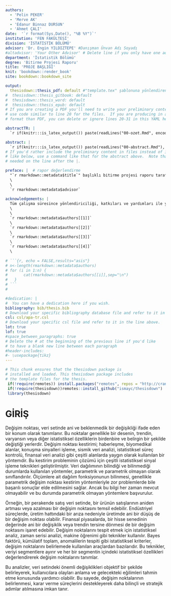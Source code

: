```yaml
---
authors: 
  - 'Pelin PEKER'
  - 'Merve AK'
  - 'Edanur Binnaz DURSUN'
  - 'Ahmet ÇALI'
date:  '`r format(Sys.Date(), "%B %Y")`'
institution: 'FEN FAKÜLTESİ'
division: 'İSTATİSTİK BÖLÜMÜ'
advisor: 'Dr. Engin YILDIZTEPE' #Danışman Ünvan Adı Soyadı
#altadvisor: 'Your Other Advisor' # Delete line if you only have one advisor
department: 'İstatistik Bölümü'
degree: 'Bitirme Projesi Raporu'  
title: 'PROJE BAŞLIĞI'
knit: 'bookdown::render_book'
site: bookdown::bookdown_site

output: 
  thesisdown::thesis_pdf: default #"template.tex" şablonuna yönlendiren fonksiyon
#  thesisdown::thesis_gitbook: default
#  thesisdown::thesis_word: default
#  thesisdown::thesis_epub: default
# If you are creating a PDF you'll need to write your preliminary content here or
# use code similar to line 20 for the files.  If you are producing in a different
# format than PDF, you can delete or ignore lines 20-31 in this YAML header.

abstractTR: |
  `r if(knitr:::is_latex_output()) paste(readLines("00-ozet.Rmd", encoding="UTF-8"), collapse = '\n  ')`

abstract: |
  `r if(knitr:::is_latex_output()) paste(readLines("00-abstract.Rmd"), collapse = '\n  ')`
# If you'd rather include the preliminary content in files instead of inline
# like below, use a command like that for the abstract above.  Note that a tab is 
# needed on the line after the |.

preface: |  # rapor değerlendirme
  "`r rmarkdown::metadata$title`" başlıklı bitirme projesi raporu tarafımdan okunmuş, kapsamı ve niteliği açısından bir Bitirme Projesi raporu olarak kabul edilmiştir.\
  \
  \
  `r rmarkdown::metadata$advisor`
  
acknowledgements: |
  Tüm çalışma süresince yönlendiriciliği, katkıları ve yardımları ile yanımızda olan danışmanımız `r rmarkdown::metadata$advisor` 'ye ve böyle bir çalışmayı yapmamız için bize fırsat tanıyan Dokuz Eylül Üniversitesi Fen Fakültesi İstatistik Bölümüne teşekkür ederiz.\
  \
  \
  `r rmarkdown::metadata$authors[[1]]`
  \
  `r rmarkdown::metadata$authors[[2]]`
  \
  `r rmarkdown::metadata$authors[[3]]`
  \
  `r rmarkdown::metadata$authors[[4]]`
  \
 
# ```{r, echo = FALSE,results="asis"}
# n<-length(rmarkdown::metadata$authors)
# for (i in 1:n) {
#       cat(rmarkdown::metadata$authors[[i]],sep="\n")
#   }
# ```
#

#dedication: |
#  You can have a dedication here if you wish. 
bibliography: bib/thesis.bib
# Download your specific bibliography database file and refer to it in the line above.
csl: csl/apa-tr.csl
# Download your specific csl file and refer to it in the line above.
lot: true
lof: true
#space_between_paragraphs: true
# Delete the # at the beginning of the previous line if you'd like
# to have a blank new line between each paragraph
#header-includes:
#- \usepackage{tikz}
---
```


<!--
Above is the YAML (YAML Ain't Markup Language) header that includes a lot of metadata used to produce the document.  Be careful with spacing in this header!

If you'd prefer to not include a Dedication, for example, simply delete lines 17 and 18 above or add a # before them to comment them out.  If you have other LaTeX packages you would like to include, delete the # before header-includes and list the packages after hyphens on new lines.

If you'd like to include a comment that won't be produced in your resulting file enclose it in a block like this.
-->

<!--
If you receive a duplicate label error after knitting, make sure to delete the index.Rmd file and then knit again.
-->

```r
# This chunk ensures that the thesisdown package is
# installed and loaded. This thesisdown package includes
# the template files for the thesis.
 if(!require(remotes)) install.packages("remotes", repos = "http://cran.rstudio.com")
 if(!require(thesisdown))remotes::install_github("ismayc/thesisdown")
 library(thesisdown)

```

<!-- You'll need to include the order that you'd like Rmd files to appear in the _bookdown.yml file for PDF files and also delete the # before rmd_files: there.  You'll want to not include 00(two-hyphens)prelim.Rmd and 00-abstract.Rmd since they are handled in the YAML above differently for the PDF version.
-->

<!-- The {.unnumbered} option here means that the introduction will be "Chapter 0." You can also use {-} for no numbers
on chapters.
-->

# GİRİŞ {.unnumbered}


Değişim noktası, veri setinde ani ve beklenmedik bir değişikliği ifade eden bir konum olarak tanımlanır. Bu noktalar genellikle bir desenin, trendin, varyansın veya diğer istatistiksel özelliklerin birdenbire ve belirgin bir şekilde değiştiği yerlerdir. Değişim noktası kestirimi; haberleşme, biyomedikal alanlar, konuşma sinyalleri işleme, sismik veri analizi, istatistiksel süreç kontrolü, finansal veri analizi gibi çeşitli alanlarda yaygın olarak kullanılan bir yöntemdir. Bu kestirim probleminin çözümü için çeşitli istatistiksel sinyal işleme teknikleri geliştirilmiştir. Veri dağılımının bilindiği ve bilinmediği durumlarda kullanılan yöntemler, parametrik ve parametrik olmayan olarak sınıflandırılır. Ölçümlere ait dağılım fonksiyonunun bilinmesi, genellikle parametrik değişim noktası kestirim yöntemleriyle zor problemlerde bile başarılı sonuçlar elde edilmesini sağlar. Ancak bu bilgi her zaman mevcut olmayabilir ve bu durumda parametrik olmayan yöntemlere başvurulur.

Örneğin, bir perakende satış veri setinde, bir ürünün satışlarının aniden artması veya azalması bir değişim noktasını temsil edebilir. Endüstriyel süreçlerde, üretim hattındaki bir arıza nedeniyle üretimde ani bir düşüş de bir değişim noktası olabilir. Finansal piyasalarda, bir hisse senedinin değerinde ani bir değişiklik veya trendin tersine dönmesi de bir değişim noktasını işaret edebilir. Değişim noktalarını tespit etmek için istatistiksel analiz, zaman serisi analizi, makine öğrenimi gibi teknikler kullanılır. Bayes faktörü, kümülatif toplam, anomalilerin tespiti gibi istatistiksel kriterler, değişim noktalarını belirlemede kullanılan araçlardan bazılarıdır. Bu teknikler, veriyi segmentlere ayırır ve her bir segmentin içindeki istatistiksel özellikleri değerlendirerek değişim noktalarını tanımlar.

Bu analizler, veri setindeki önemli değişiklikleri objektif bir şekilde belirleyerek, kullanıcılara olayları anlama ve gelecekteki eğilimleri tahmin etme konusunda yardımcı olabilir. Bu sayede, değişim noktalarının belirlenmesi, karar verme süreçlerini destekleyerek daha bilinçli ve stratejik adımlar atılmasına imkan tanır.
